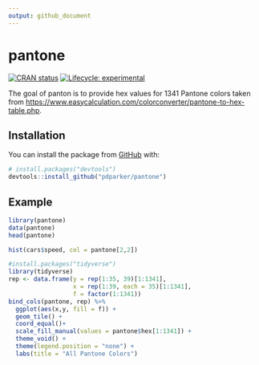 ```yaml
---
output: github_document
---
```




# pantone

<!-- badges: start -->
[![CRAN status](https://www.r-pkg.org/badges/version/panton)](https://CRAN.R-project.org/package=panton)
[![Lifecycle: experimental](https://img.shields.io/badge/lifecycle-experimental-orange.svg)](https://www.tidyverse.org/lifecycle/#experimental)
<!-- badges: end -->

The goal of panton is to provide hex values for 1341 Pantone colors taken from [https://www.easycalculation.com/colorconverter/pantone-to-hex-table.php](here).

## Installation

You can install the package from [GitHub](https://github.com/) with:

``` r
# install.packages("devtools")
devtools::install_github("pdparker/pantone")
```
## Example

```r
library(pantone)
data(pantone)
head(pantone)
```


```r
hist(cars$speed, col = pantone[2,2])
```

```r
#install.packages("tidyverse")
library(tidyverse)
rep <- data.frame(y = rep(1:35, 39)[1:1341],
                  x = rep(1:39, each = 35)[1:1341],
                  f = factor(1:1341))
bind_cols(pantone, rep) %>%
  ggplot(aes(x,y, fill = f)) + 
  geom_tile() +
  coord_equal()+
  scale_fill_manual(values = pantone$hex[1:1341]) +
  theme_void() +
  theme(legend.position = "none") +
  labs(title = "All Pantone Colors")
```

